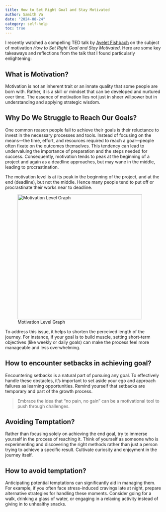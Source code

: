 ```yaml
---
title: How to Set Right Goal and Stay Motivated 
author: Samith Va
date: "2024-08-24"
category: self-help
toc: true
---
```


I recently watched a compelling TED talk by [Ayelet Fishbach](https://www.youtube.com/watch?v=g3CvsPAF3_0&pp=ygUtaG93IHRvIHNldCB0aGUgcmlnaHQgZ29hbHMgYW5kIHN0YXkgbW90aXZhdGVk) on the subject of motivation *How to Set Right Goal and Stay Motivated*. Here are some key takeaways and reflections from the talk that I found particularly enlightening:

## What is Motivation? 

Motivation is not an inherent trait or an innate quality that some people are born with. Rather, it is a skill or mindset that can be developed and nurtured over time. The essence of motivation lies not just in sheer willpower but in understanding and applying strategic wisdom.

## Why Do We Struggle to Reach Our Goals?

One common reason people fail to achieve their goals is their reluctance to invest in the necessary processes and tools. Instead of focusing on the means—the time, effort, and resources required to reach a goal—people often fixate on the outcomes themselves. This tendency can lead to undervaluing the importance of preparation and the steps needed for success. Consequently, motivation tends to peak at the beginning of a project and again as a deadline approaches, but may wane in the middle, leading to procrastination.

The motivation level is at its peak in the beginning of the project, and at the end (deadline), but not the middle. Hence many people tend to put off or procrastinate their works near to deadline. 

![Motivation Level Graph](motivation_graph.png){width="400"}

To address this issue, it helps to shorten the perceived length of the journey. For instance, if your goal is to build muscle, setting short-term objectives (like weekly or daily goals) can make the process feel more manageable and less overwhelming. 

## How to encounter setbacks in achieving goal?

Encountering setbacks is a natural part of pursuing any goal. To effectively handle these obstacles, it’s important to set aside your ego and approach failures as learning opportunities. Remind yourself that setbacks are temporary and part of the growth process. 

> Embrace the idea that “no pain, no gain” can be a motivational tool to push through challenges.

## Avoiding Temptation?

Rather than focusing solely on achieving the end goal, try to immerse yourself in the process of reaching it. Think of yourself as someone who is experimenting and discovering the right methods rather than just a person trying to achieve a specific result. Cultivate curiosity and enjoyment in the journey itself.

## How to avoid temptation?

Anticipating potential temptations can significantly aid in managing them. For example, if you often face stress-induced cravings late at night, prepare alternative strategies for handling these moments. Consider going for a walk, drinking a glass of water, or engaging in a relaxing activity instead of giving in to unhealthy snacks.







